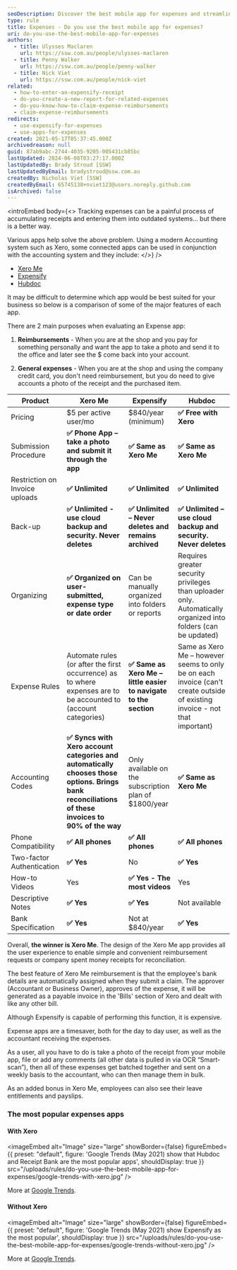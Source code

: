 ```yaml
---
seoDescription: Discover the best mobile app for expenses and streamline your financial tracking with ease.
type: rule
title: Expenses - Do you use the best mobile app for expenses?
uri: do-you-use-the-best-mobile-app-for-expenses
authors:
  - title: Ulysses Maclaren
    url: https://ssw.com.au/people/ulysses-maclaren
  - title: Penny Walker
    url: https://ssw.com.au/people/penny-walker
  - title: Nick Viet
    url: https://ssw.com.au/people/nick-viet
related:
  - how-to-enter-an-expensify-receipt
  - do-you-create-a-new-report-for-related-expenses
  - do-you-know-how-to-claim-expense-reimbursements
  - claim-expense-reimbursements
redirects:
  - use-expensify-for-expenses
  - use-apps-for-expenses
created: 2021-05-17T05:37:45.000Z
archivedreason: null
guid: 87ab9abc-2744-4035-9205-005431cb85bc
lastUpdated: 2024-06-08T03:27:17.000Z
lastUpdatedBy: Brady Stroud [SSW]
lastUpdatedByEmail: bradystroud@ssw.com.au
createdBy: Nicholas Viet [SSW]
createdByEmail: 65745138+nviet123@users.noreply.github.com
isArchived: false
---
```


<introEmbed
  body={<>
Tracking expenses can be a painful process of accumulating receipts and entering them into outdated systems... but there is a better way.

Various apps help solve the above problem. Using a modern Accounting system such as Xero, some connected apps can be used in conjunction with the accounting system and they include:
  </>}
/>
- [Xero Me](https://apps.apple.com/au/app/xero-me/id991901494)
- [Expensify](https://www.expensify.com/)
- [Hubdoc](https://www.hubdoc.com/)

It may be difficult to determine which app would be best suited for your business so below is a comparison of some of the major features of each app.

There are 2 main purposes when evaluating an Expense app:

1. **Reimbursements** - When you are at the shop and you pay for something personally and want the app to take a photo and send it to the office and later see the $ come back into your account.

2. **General expenses** - When you are at the shop and using the company credit card, you don't need reimbursement, but you do need to give accounts a photo of the receipt and the purchased item.

| Product                        | **Xero Me**                                                                                                                                        | **Expensify**                                                     | **Hubdoc**                                                                                                                 |
| ------------------------------ | -------------------------------------------------------------------------------------------------------------------------------------------------- | ----------------------------------------------------------------- | -------------------------------------------------------------------------------------------------------------------------- |
| Pricing                        | $5 per active user/mo                                                                                                                              | $840/year (minimum)                                               | **✅ Free with Xero**                                                                                                      |
| Submission Procedure           | **✅ Phone App – take a photo and submit it through the app**                                                                                      | **✅ Same as Xero Me**                                            | **✅ Same as Xero Me**                                                                                                     |
| Restriction on Invoice uploads | **✅ Unlimited**                                                                                                                                   | **✅ Unlimited**                                                  | **✅ Unlimited**                                                                                                           |
| Back-up                        | **✅ Unlimited - use cloud backup and security. Never deletes**                                                                                    | **✅ Unlimited – Never deletes and remains archived**             | **✅ Unlimited – use cloud backup and security. Never deletes**                                                            |
| Organizing                     | **✅ Organized on user-submitted, expense type or date order**                                                                                     | Can be manually organized into folders or reports                 | Requires greater security privileges than uploader only. Automatically organized into folders (can be updated)             |
| Expense Rules                  | Automate rules (or after the first occurrence) as to where expenses are to be accounted to (account categories)                                    | **✅ Same as Xero Me – little easier to navigate to the section** | Same as Xero Me – however seems to only be on each invoice (can't create outside of existing invoice - not that important) |
| Accounting Codes               | **✅ Syncs with Xero account categories and automatically chooses those options. Brings bank reconciliations of these invoices to 90% of the way** | Only available on the subscription plan of $1800/year             | **✅ Same as Xero Me**                                                                                                     |
| Phone Compatibility            | **✅ All phones**                                                                                                                                  | **✅ All phones**                                                 | **✅ All phones**                                                                                                          |
| Two-factor Authentication      | **✅ Yes**                                                                                                                                         | No                                                                | **✅ Yes**                                                                                                                 |
| How-to Videos                  | Yes                                                                                                                                                | **✅ Yes - The most videos**                                      | Yes                                                                                                                        |
| Descriptive Notes              | **✅ Yes**                                                                                                                                         | **✅ Yes**                                                        | Not available                                                                                                              |
| Bank Specification             | **✅ Yes**                                                                                                                                         | Not at $840/year                                                  | **✅ Yes**                                                                                                                 |

Overall, **the winner is Xero Me**. The design of the Xero Me app provides all the user experience to enable simple and convenient reimbursement requests or company spent money receipts for reconciliation.

The best feature of Xero Me reimbursement is that the employee's bank details are automatically assigned when they submit a claim. The approver (Accountant or Business Owner), approves of the expense, it will be generated as a payable invoice in the 'Bills' section of Xero and dealt with like any other bill.

Although Expensify is capable of performing this function, it is expensive.

Expense apps are a timesaver, both for the day to day user, as well as the accountant receiving the expenses.

As a user, all you have to do is take a photo of the receipt from your mobile app, file or add any comments (all other data is pulled in via OCR “Smart-scan”), then all of these expenses get batched together and sent on a weekly basis to the accountant, who can then manage them in bulk.

As an added bonus in Xero Me, employees can also see their leave entitlements and payslips.

### The most popular expenses apps

#### With Xero


<imageEmbed
  alt="Image"
  size="large"
  showBorder={false}
  figureEmbed={{
    preset: "default",
    figure: 'Google Trends (May 2021) show that Hubdoc and Receipt Bank are the most popular apps',
    shouldDisplay: true
  }}
  src="/uploads/rules/do-you-use-the-best-mobile-app-for-expenses/google-trends-with-xero.jpg"
/>

More at [Google Trends](https://trends.google.com/trends/explore?q=%22Xero%20Expenses%22%2cxero%20expensify%2cxero%20hubdoc%2cxero%20%22Receipt%20Bank%22).

#### Without Xero


<imageEmbed
  alt="Image"
  size="large"
  showBorder={false}
  figureEmbed={{
    preset: "default",
    figure: 'Google Trends (May 2021) show Expensify as the most popular',
    shouldDisplay: true
  }}
  src="/uploads/rules/do-you-use-the-best-mobile-app-for-expenses/google-trends-without-xero.jpg"
/>

More at [Google Trends](https://trends.google.com/trends/explore?geo=US&q=Xero%20Expenses%2cexpensify%2chubdoc%2c%22Receipt%20Bank%22).
